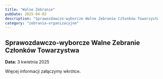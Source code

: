 ```yaml
---
title: "Walne Zebranie"
pubDate: 2025-04-03
description: "Sprawozdawczo-wyborcze Walne Zebranie Członków Towarzystwa."
category: "zebrania-organizacyjne"
---
```


## Sprawozdawczo-wyborcze Walne Zebranie Członków Towarzystwa

**Data:** 3 kwietnia 2025

Więcej informacji załączymy wkrótce.